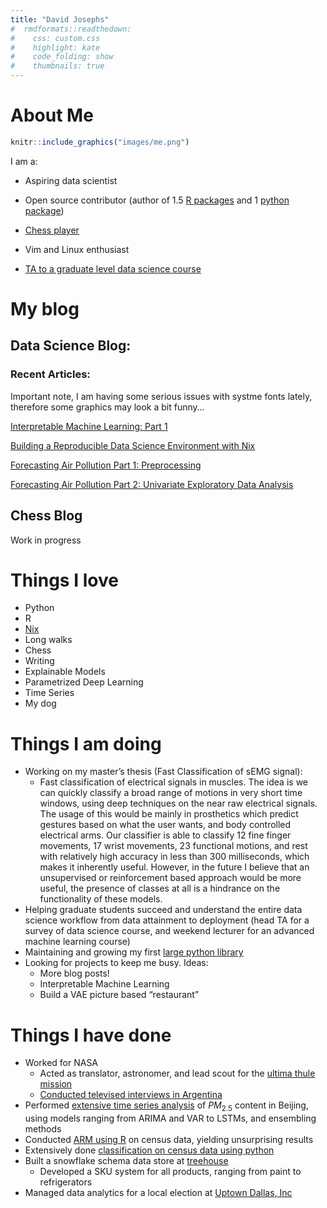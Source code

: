 ```yaml
---
title: "David Josephs"
#  rmdformats::readthedown:
#    css: custom.css
#    highlight: kate
#    code_folding: show
#    thumbnails: true
---
```


# About Me


```r
knitr::include_graphics("images/me.png")

```

I am a:

* Aspiring data scientist

* Open source contributor (author of 1.5 [R packages](https://rdrr.io/github/josephsdavid/tswgewrapped/) and 1 [python package](https://pypi.org/project/n2d/))

* [Chess player](https://lichess.org/@/SchevyHeavy)

* Vim and Linux enthusiast

* [TA to a graduate level data science course](https://github.com/josephsdavid/teachR)


# My blog

## Data Science Blog:

### Recent Articles:

Important note, I am having some serious issues with systme fonts lately, therefore some graphics may look a bit funny...

[Interpretable Machine Learning: Part 1](iml.html) 

[Building a Reproducible Data Science Environment with Nix](nix.html)

[Forecasting Air Pollution Part 1: Preprocessing](tspreprocessing.html)

[Forecasting Air Pollution Part 2: Univariate Exploratory Data Analysis](tsEDA.html)

## Chess Blog

Work in progress

# Things I love

* Python
* R 
* [Nix](https://nixos.org/nix/)
* Long walks
* Chess
* Writing
* Explainable Models
* Parametrized Deep Learning
* Time Series
* My dog

# Things I am doing

* Working on my master's thesis (Fast Classification of sEMG signal):
  * Fast classification of electrical signals in muscles. The idea is we can quickly classify a broad range of motions in very short time windows, using deep techniques on the near raw electrical signals. The usage of this would be mainly in prosthetics which predict gestures based on what the user wants, and body controlled electrical arms. Our classifier is able to classify 12 fine finger movements, 17 wrist movements,  23 functional motions, and rest with relatively high accuracy in less than 300 milliseconds, which makes it inherently useful. However, in the future I believe that an unsupervised or reinforcement based approach would be more useful, the presence of classes at all is a hindrance on the functionality of these models.


* Helping graduate students succeed and understand the entire data science workflow from data attainment to deployment (head TA for a survey of data science course, and weekend lecturer for an advanced machine learning course)
* Maintaining and growing my first [large python library](https://pypi.org/project/n2d/)
* Looking for projects to keep me busy. Ideas:
  * More blog posts!
  * Interpretable Machine Learning
  * Build a VAE picture based "restaurant"


# Things I have done

* Worked for NASA
  * Acted as translator, astronomer, and lead scout for the [ultima thule mission](https://www.nasa.gov/feature/nasa-s-new-horizons-team-strikes-gold-in-argentina/)
  * [Conducted televised interviews in Argentina](https://twitter.com/UVaOccultChaser/status/885859356054622209)
* Performed [extensive time series analysis](https://github.com/josephsdavid/ChinesePM) of $PM_{2.5}$ content in Beijing, using models ranging from ARIMA and VAR to LSTMs, and ensembling methods
* Conducted [ARM using R](https://github.com/drake-smu/7331-lab-3) on census data, yielding unsurprising results
* Extensively done [classification on census data using python](https://github.com/drake-smu/7331-lab-2)
* Built a snowflake schema data store at [treehouse](https://www.dmagazine.com/sponsored/2017/06/treehouse-has-arrived-in-dallas/)
  * Developed a SKU system for all products, ranging from paint to refrigerators
* Managed data analytics for a local election at [Uptown Dallas, Inc](http://uptowndallas.net/)



